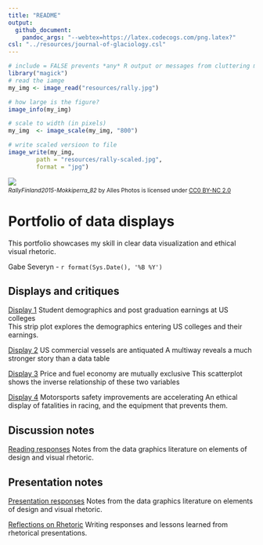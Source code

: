 ```yaml
---
title: "README"
output: 
  github_document:
    pandoc_args: "--webtex=https://latex.codecogs.com/png.latex?"
csl: "../resources/journal-of-glaciology.csl"
---
```


```r
# include = FALSE prevents *any* R output or messages from cluttering my neat and tidy document
library("magick")
# read the iamge
my_img <- image_read("resources/rally.jpg")

# how large is the figure?
image_info(my_img)

# scale to width (in pixels) 
my_img  <- image_scale(my_img, "800")

# write scaled versioon to file
image_write(my_img, 
        path = "resources/rally-scaled.jpg", 
        format = "jpg")
```

![](resources/rally-scaled.jpg) 
<small>
<br>
<i>RallyFinland2015-Mokkiperra_82</i> 
by Alles Photos is licensed under 
<a href="https://creativecommons.org/licenses/by-nc/2.0/">CC0 BY-NC 2.0</a>
<br>
</small>

# Portfolio of data displays

This portfolio showcases my skill in clear data visualization and ethical visual rhetoric.

Gabe Severyn - `r format(Sys.Date(), '%B %Y')`



## Displays and critiques 

[Display 1](reports/D1-report.md) Student demographics and post graduation earnings at US colleges  
  This strip plot explores the demographics entering US colleges and their earnings.

[Display 2](reports/D2-report.md) US commercial vessels are antiquated
  A multiway reveals a much stronger story than a data table

[Display 3](reports/D3-report.md) Price and fuel economy are mutually exclusive
  This scatterplot shows the inverse relationship of these two variables

[Display 4](reports/D4-report.md) Motorsports safety improvements are accelerating
  An ethical display of fatalities in racing, and the equipment that prevents them.

## Discussion notes    
[Reading responses](reports/reading-responses.md) Notes from the data graphics literature on elements of design and visual rhetoric. 

## Presentation notes    
[Presentation responses](reports/presentation-prompts.md) Notes from the data graphics literature on elements of design and visual rhetoric. 

[Reflections on Rhetoric](reports/reflections-on-rhetoric.md) Writing responses and lessons learned from rhetorical presentations.
